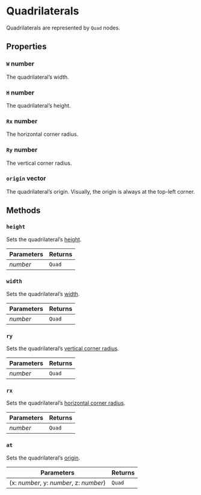 
# Quadrilaterals
Quadrilaterals are represented by `Quad` nodes.

<Quad1 />


## Properties

### `W` **number**

The quadrilateral’s width.

### `H` **number**

The quadrilateral’s height.

### `Rx` **number**

The horizontal corner radius.

### `Ry` **number**

The vertical corner radius.

### `origin` **vector**

The quadrilateral’s origin. Visually, the origin is always at the top-left corner.

## Methods

### `height`

Sets the quadrilateral’s [height](#h-number).

| Parameters | Returns |
| ---------- | ------- |
| _number_   | `Quad`  |

### `width`

Sets the quadrilateral’s [width](#w-number).

| Parameters | Returns |
| ---------- | ------- |
| _number_   | `Quad`  |

### `ry`

Sets the quadrilateral’s [vertical corner radius](#ry-number).

| Parameters | Returns |
| ---------- | ------- |
| _number_   | `Quad`  |

### `rx`

Sets the quadrilateral’s [horizontal corner radius](#rx-number).

| Parameters | Returns |
| ---------- | ------- |
| _number_   | `Quad`  |

### `at`

Sets the quadrilateral’s [origin](#origin-vector).

| Parameters                              | Returns |
| --------------------------------------- | ------- |
| (x: _number_, y: _number_, z: _number_) | `Quad`  |

